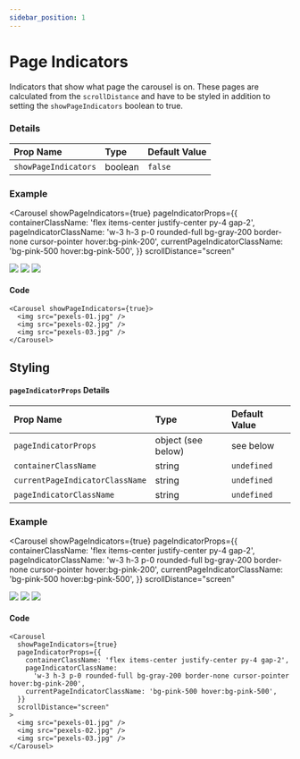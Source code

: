 ```yaml
---
sidebar_position: 1
---
```



# Page Indicators

Indicators that show what page the carousel is on. These pages are calculated from the `scrollDistance` and have to be styled in addition to setting the `showPageIndicators` boolean to true.

### Details

| Prop Name            | Type               | Default Value |
| :------------------- | :----------------- | :------------ |
| `showPageIndicators` | boolean            | `false`       |

### Example

<Carousel
  showPageIndicators={true}
  pageIndicatorProps={{
    containerClassName: 'flex items-center justify-center py-4 gap-2',
    pageIndicatorClassName:
      'w-3 h-3 p-0 rounded-full bg-gray-200 border-none cursor-pointer hover:bg-pink-200',
    currentPageIndicatorClassName: 'bg-pink-500 hover:bg-pink-500',
  }}
  scrollDistance="screen"
>
  <img src="/open-source/nuka-carousel/img/pexels-01.jpg" />
  <img src="/open-source/nuka-carousel/img/pexels-02.jpg" />
  <img src="/open-source/nuka-carousel/img/pexels-03.jpg" />
</Carousel>

#### Code

```tsx
<Carousel showPageIndicators={true}>
  <img src="pexels-01.jpg" />
  <img src="pexels-02.jpg" />
  <img src="pexels-03.jpg" />
</Carousel>
```

## Styling

#### `pageIndicatorProps` Details

| Prop Name                       | Type   | Default Value |
| :------------------------------ | :----- | :------------ |
| `pageIndicatorProps` | object (see below) | see below    |
| `containerClassName`            | string | `undefined`   |
| `currentPageIndicatorClassName` | string | `undefined`   |
| `pageIndicatorClassName`        | string | `undefined`   |

### Example

<Carousel
  showPageIndicators={true}
  pageIndicatorProps={{
    containerClassName: 'flex items-center justify-center py-4 gap-2',
    pageIndicatorClassName:
      'w-3 h-3 p-0 rounded-full bg-gray-200 border-none cursor-pointer hover:bg-pink-200',
    currentPageIndicatorClassName: 'bg-pink-500 hover:bg-pink-500',
  }}
  scrollDistance="screen"
>
  <img src="/open-source/nuka-carousel/img/pexels-01.jpg" />
  <img src="/open-source/nuka-carousel/img/pexels-02.jpg" />
  <img src="/open-source/nuka-carousel/img/pexels-03.jpg" />
</Carousel>

#### Code

```tsx
<Carousel
  showPageIndicators={true}
  pageIndicatorProps={{
    containerClassName: 'flex items-center justify-center py-4 gap-2',
    pageIndicatorClassName:
      'w-3 h-3 p-0 rounded-full bg-gray-200 border-none cursor-pointer hover:bg-pink-200',
    currentPageIndicatorClassName: 'bg-pink-500 hover:bg-pink-500',
  }}
  scrollDistance="screen"
>
  <img src="pexels-01.jpg" />
  <img src="pexels-02.jpg" />
  <img src="pexels-03.jpg" />
</Carousel>
```
